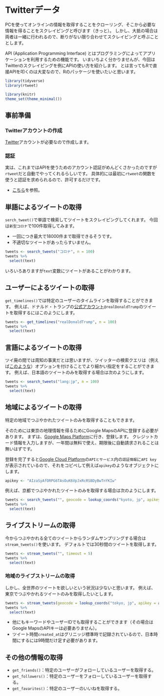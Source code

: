 # Twitterデータ {#twitter-data}

PCを使ってオンラインの情報を取得することをクローリング、そこから必要な情報を得ることをスクレイピングと呼びます（きっと）。
しかし、大抵の場合は両者は一緒に行われるので、断りがない限り合わせてスクレイピングと呼ぶこととします。

API (Application Programming Interface) とはプログラミングによってアプリケーションを利用するための機能です。
いまいちよく分かりませんが、今回はTwitterのスクレイピングを例にAPIの使い方を紹介します。
とは言ってもRで直接APIを叩くのは大変なので、Rのパッケージを使いたいと思います。

```r
library(tidyverse)
library(rtweet)
```

```r
library(knitr)
theme_set(theme_minimal())
```

## 事前準備

### Twitterアカウントの作成

[Twitter](https://twitter.com/)アカウントが必要なので作成します。

### 認証

実は、これまではAPIを使うためのアカウント認証がめんどくさかったのですが`rtweet`だと自動でやってくれるらしいです。
具体的には最初に`rtweet`の関数を使うと認証を求められるので、許可するだけです。

- [こちら](https://notchained.hatenablog.com/entry/2018/02/09/143304)を参照。

## 単語によるツイートの取得

`serch_tweet()`で単語で検索してツイートをスクレイピングしてくれます。
今回は`新型コロナ`で100件取得してみます。

- 一回につき最大で18000件まで取得できるそうです。
- 不適切なツイートがあったらすいません。

```r
tweets <- search_tweets("コロナ", n = 100)
tweets %>% 
  select(text)
```

いろいろありますが`text`変数にツイートがあることがわかります。

## ユーザーによるツイートの取得

`get_timelines()`では特定のユーザーのタイムラインを取得することができます。
例えば、ドナルド・トランプの[公式アカウント](https://twitter.com/realdonaldtrump)`@realDonaldTrump`のツイートを取得するにはこのようにします。

```r
tweets <- get_timelines("realDonaldTrump", n = 100)
tweets %>% 
  select(text)
```

## 言語によるツイートの取得

ツイ廃の間では周知の事実だとは思いますが、ツイッターの検索クエリは（例えば[このような](https://www.howtonote.jp/twitter/search/index2.html)）オプションを付けることでより細かい指定をすることができます。
例えば、日本語のツイートのみを取得する場合は次のようにします。

```r
tweets <- search_tweets("lang:jp", n = 100)
tweets %>% 
  select(text)
```

## 地域によるツイートの取得

特定の地域でつぶやかれたツイートのみを取得することもできます。

そのためには東京の地理情報を得るためにGoogle MapsのAPIに登録する必要があります。
まずは、[Google Maps Platform](https://cloud.google.com/maps-platform/)に行き、登録します。
クレジットカード情報を入力しますが、一年間は無料で使え、期限後に自動請求されることは無いはずです。

登録を完了すると[Google Cloud Platform](https://console.cloud.google.com)の`APIとサービス`内の`認証情報`に`API key`が表示されているので、それをコピペして例えば`apikey`のようなオブジェクトにします。

```r
apikey <- "AIzaSyAfORPG6TAsOuK6VpJxRcRSBDyBwTnYKIw"
```

例えば、京都でつぶやかれたツイートのみを取得する場合は次のようにします。

```r
tweets <- search_tweets("", geocode = lookup_coords("kyoto, jp", apikey = apikey), n = 100)
tweets %>% 
  select(text)
```

## ライブストリームの取得

今からつぶやかれる全てのツイートからランダムサンプリングする場合は`stream_tweets()`を使います。
デフォルトでは30秒間のツイートを取得します。

```r
tweets <- stream_tweets("", timeout = 5)
tweets %>% 
  select(text)
```

### 地域のライブストリームの取得

しかし、全世界のツイートを欲しいという状況は少ないと思います。
例えば、東京でつぶやかれるツイートのみを取得したいとします。

```r
tweets <- stream_tweets(geocode = lookup_coords("tokyo, jp", apikey = apikey), timeout = 5)
tweets %>% 
  select(text)
```

- 他にもキーワードやユーザーIDでも取得することができます（その場合はGoogle MapsのAPIキーは必要ありません）。
- ツイート時間`created_at`はグリニッジ標準時で記録されているので、日本時間にするには9時間だけ足す必要があります。

## その他の情報の取得

- `get_friends()`：特定のユーザーがフォローしているユーザーを取得する。
- `get_followers()`：特定のユーザーをフォローしているユーザーを取得する。
- `get_favarites()`：特定のユーザーのいいねを取得する。